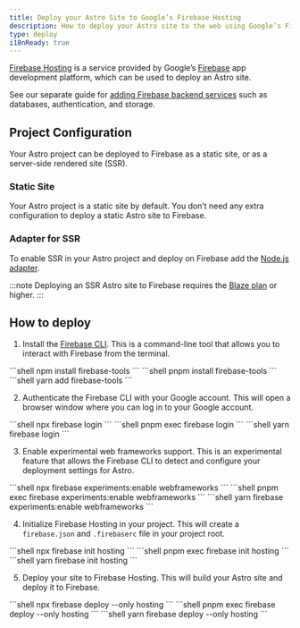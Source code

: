 ```yaml
---
title: Deploy your Astro Site to Google’s Firebase Hosting
description: How to deploy your Astro site to the web using Google’s Firebase Hosting.
type: deploy
i18nReady: true
---
```


[Firebase Hosting](https://firebase.google.com/products/hosting) is a service provided by Google’s [Firebase](https://firebase.google.com/) app development platform, which can be used to deploy an Astro site. 

See our separate guide for [adding Firebase backend services](/en/guides/backend/google-firebase/) such as databases, authentication, and storage.

## Project Configuration

Your Astro project can be deployed to Firebase as a static site, or as a server-side rendered site (SSR).

### Static Site

Your Astro project is a static site by default. You don’t need any extra configuration to deploy a static Astro site to Firebase.

### Adapter for SSR

To enable SSR in your Astro project and deploy on Firebase add the [Node.js adapter](/en/guides/integrations-guide/node/). 

:::note
Deploying an SSR Astro site to Firebase requires the [Blaze plan](https://firebase.google.com/pricing) or higher.
:::

## How to deploy

1. Install the [Firebase CLI](https://github.com/firebase/firebase-tools). This is a command-line tool that allows you to interact with Firebase from the terminal.

  <PackageManagerTabs>
    <Fragment slot="npm">
    ```shell
    npm install firebase-tools
    ```
    </Fragment>
    <Fragment slot="pnpm">
    ```shell
    pnpm install firebase-tools
    ```
    </Fragment>
    <Fragment slot="yarn">
    ```shell
    yarn add firebase-tools
    ```
    </Fragment>
  </PackageManagerTabs>

2. Authenticate the Firebase CLI with your Google account. This will open a browser window where you can log in to your Google account.

  <PackageManagerTabs>
    <Fragment slot="npm">
    ```shell
    npx firebase login
    ```
    </Fragment>
    <Fragment slot="pnpm">
    ```shell
    pnpm exec firebase login
    ```
    </Fragment>
    <Fragment slot="yarn">
    ```shell
    yarn firebase login
    ```
    </Fragment>
  </PackageManagerTabs>

3. Enable experimental web frameworks support. This is an experimental feature that allows the Firebase CLI to detect and configure your deployment settings for Astro.

  <PackageManagerTabs>
    <Fragment slot="npm">
    ```shell
    npx firebase experiments:enable webframeworks
    ```
    </Fragment>
    <Fragment slot="pnpm">
    ```shell
    pnpm exec firebase experiments:enable webframeworks
    ```
    </Fragment>
    <Fragment slot="yarn">
    ```shell
    yarn firebase experiments:enable webframeworks
    ```
    </Fragment>
  </PackageManagerTabs>

4. Initialize Firebase Hosting in your project. This will create a `firebase.json` and `.firebaserc` file in your project root.

  <PackageManagerTabs>
    <Fragment slot="npm">
    ```shell
    npx firebase init hosting
    ```
    </Fragment>
    <Fragment slot="pnpm">
    ```shell
    pnpm exec firebase init hosting
    ```
    </Fragment>
    <Fragment slot="yarn">
    ```shell
    yarn firebase init hosting
    ```
    </Fragment>
  </PackageManagerTabs>

5. Deploy your site to Firebase Hosting. This will build your Astro site and deploy it to Firebase.

  <PackageManagerTabs>
    <Fragment slot="npm">
    ```shell
    npx firebase deploy --only hosting
    ```
    </Fragment>
    <Fragment slot="pnpm">
    ```shell
    pnpm exec firebase deploy --only hosting
    ```
    </Fragment>
    <Fragment slot="yarn">
    ```shell
    yarn firebase deploy --only hosting
    ```
    </Fragment>
  </PackageManagerTabs>
